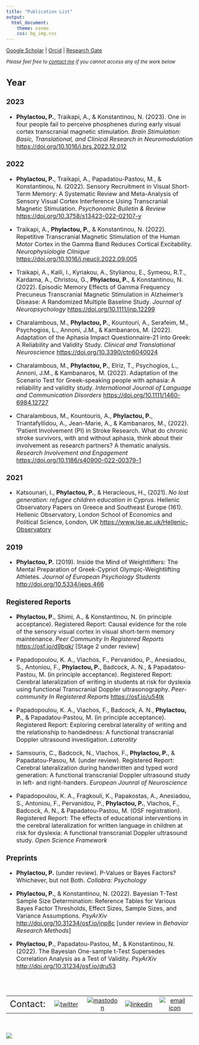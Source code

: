 ```yaml
---
title: "Publication List"
output:
  html_document:
    theme: cosmo
    css: bg_img.css
---
```



[Google Scholar](https://scholar.google.com/citations?user=OCLv7cwAAAAJ&hl=en) | [Orcid](https://orcid.org/0000-0002-7333-8761) | [Research Gate](https://www.researchgate.net/profile/Phivos-Phylactou)

<font size="2"> *Please feel free to [contact me](https://phivph.github.io/contact.html) if you cannot access any of the work below* <font size="3">

## Year {.tabset .tabset-fade}

### 2023
- **Phylactou, P.**, Traikapi, A., & Konstantinou, N. (2023). One in four people fail to perceive phosphenes during early visual cortex transcranial magnetic stimulation. *Brain Stimulation: Basic, Translational, and Clinical Research in Neuromodulation*  [https://doi.org/10.1016/j.brs.2022.12.012](https://doi.org/10.1016/j.brs.2022.12.012)

### 2022
- **Phylactou, P.**, Traikapi, A., Papadatou-Pastou, M., & Konstantinou, N. (2022). Sensory Recruitment in Visual Short-Term Memory: A Systematic Review and Meta-Analysis of Sensory Visual Cortex Interference Using Transcranial Magnetic Stimulation. *Psychonomic Bulletin & Review* [https://doi.org/10.3758/s13423-022-02107-y](https://doi.org/10.3758/s13423-022-02107-y)

- Traikapi, A., **Phylactou, P.**, & Konstantinou, N. (2022). Repetitive Transcranial Magnetic Stimulation of the Human Motor Cortex in the Gamma Band Reduces Cortical Excitability. *Neurophysiologie Clinique* [https://doi.org/10.1016/j.neucli.2022.09.005](https://doi.org/10.1016/j.neucli.2022.09.005)

- Traikapi, A., Kalli, I., Kyriakou, A., Stylianou, E., Symeou, R.T., Kardama, A., Christou, G., **Phylactou, P.**, & Konstantinou, N. (2022). Episodic Memory Effects of Gamma Frequency Precuneus Transcranial Magnetic Stimulation in Alzheimer’s Disease: A Randomized Multiple Baseline Study. *Journal of Neuropsychology* [https://doi.org/10.1111/jnp.12299](https://doi.org/10.1111/jnp.12299)

- Charalambous, M., **Phylactou, P.**, Kountouri, A.,  Serafeim, M., Psychogios, L., Annoni, J.M., & Kambanaros, M. (2022). Adaptation of the Aphasia Impact Questionnaire-21 into Greek: A Reliability and Validity Study. *Clinical and Translational Neuroscience* [https://doi.org/10.3390/ctn6040024](https://doi.org/10.3390/ctn6040024)

- Charalambous, M., **Phylactou, P.**, Elriz, T., Psychogios, L., Annoni, J.M., & Kambanaros, M. (2022). Adaptation of the Scenario Test for Greek-speaking people with aphasia: A reliability and validity study. *International Journal of Language and Communication Disorders* [https://doi.org/10.1111/1460-6984.12727](https://doi.org/10.1111/1460-6984.12727)

- Charalambous, M., Kountouris, A., **Phylactou, P.**, Triantafyllidou, A., Jean-Marie, A., & Kambanaros, M., (2022). 'Patient Involvement (PI) in Stroke Research. What do chronic stroke survivors, with and without aphasia, think about their involvement as research partners? A thematic analysis. *Research Involvement and Engagement* [https://doi.org/10.1186/s40900-022-00379-1](https://doi.org/10.1186/s40900-022-00379-1) 

### 2021
- Katsounari, I., **Phylactou, P.**, & Heracleous, H., (2021). *No lost generation: refugee children education in Cyprus*. Hellenic Observatory Papers on Greece and Southeast Europe (161). Hellenic Observatory, London School of Economics and Political Science, London, UK [https://www.lse.ac.uk/Hellenic-Observatory](https://www.lse.ac.uk/Hellenic-Observatory/Assets/Documents/Publications/GreeSE-Papers/GreeSE-No161.pdf)

### 2019
- **Phylactou, P.** (2019). Inside the Mind of Weightlifters: The Mental Preparation of Greek-Cypriot Olympic-Weightlifting Athletes.  *Journal of European Psychology Students* [http://doi.org/10.5334/jeps.466](http://doi.org/10.5334/jeps.466)

### Registered Reports
- **Phylactou, P.**, Shimi, A., & Konstantinou, N. (in principle acceptance). Registered Report: Causal evidence for the role of the sensory visual cortex in visual short-term memory maintenance. *Peer Community In Registered Reports* [https://osf.io/d9bqk/](https://osf.io/d9bqk/) [Stage 2 under review]

- Papadopoulou, K. A., Vlachos, F., Pervanidou, P., Anesiadou, S., Antoniou, F., **Phylactou, P.**, Badcock, A. N., & Papadatou-Pastou, M. (in principle acceptance). Registered Report: Cerebral lateralization of writing in students at risk for dyslexia using functional Transcranial Doppler ultrasonography. *Peer-community In Registered Reports* [https://osf.io/u54tk](https://osf.io/u54tk)

- Papadopoulou, K. A., Vlachos, F., Badcock, A. N., **Phylactou, P.**, & Papadatou-Pastou, M. (in principle acceptance). Registered Report: Exploring cerebral laterality of writing and the relationship to handedness: A functional transcranial Doppler ultrasound investigation. *Laterality*

- Samsouris, C., Badcock, N., Vlachos, F., **Phylactou, P.**, & Papadatou-Pasou, M. (under review). Registered Report: Cerebral lateralization during handwritten and typed word generation: A functional transcranial Doppler ultrasound study in left- and right-handers. *European Jounral of Neuroscience*

- Papadopoulou, K. A., Fragkouli, K., Papakostas, A., Anesiadou, S., Antoniou, F., Pervanidou, P., **Phylactou, P.**, Vlachos, F., Badcock, A. N., & Papadatou-Pastou, M. (OSF registration). Registered Report: The effects of educational interventions in the cerebral lateralization for written language in children at risk for dyslexia: A functional transcranial Doppler ultrasound study. *Open Science Framework*

### Preprints
-	**Phylactou, P.** (under review). P-Values or Bayes Factors? Whichever, but not Both. *Collabra: Psychology*

- **Phylactou, P.**, & Konstantinou, N. (2022). Bayesian T-Test Sample Size Determination: Reference Tables for Various Bayes Factor Thresholds, Effect Sizes, Sample Sizes, and Variance Assumptions. *PsyArXiv* [http://doi.org/10.31234/osf.io/jnp8c](http://doi.org/10.31234/osf.io/jnp8c) [under review in *Behavior Research Methods*]

- **Phylactou, P.**, Papadatou-Pastou, M., & Konstantinou, N. (2022). The Bayesian One-sample t-Test Supersedes Correlation Analysis as a Test of Validity. *PsyArXiv* [http://doi.org/10.31234/osf.io/dru53](http://doi.org/10.31234/osf.io/dru53)

## 

<br>

|         |        |        |        |        |
|--------:|:------:|:------:|:------:|:------:| 
|<font size="5">Contact:|[![twitter](/files/twitterLogo.png)](https://twitter.com/phivph)|[![mastodon](/files/mastodonLogo.png)](https://mastodon.social/@phivph)|[![linkedin](/files/linkedInLogo.png)](https://www.linkedin.com/in/phivos-phylactou-137113176/)|[![email icon](/files/emailLogo.png)](mailto:pp.phylactou@edu.cut.ac.cy)|


<br>

<img align="center" src="/files/mylogo_long.png">